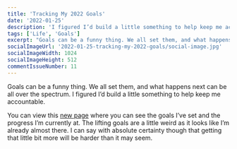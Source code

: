 ```yaml
---
title: 'Tracking My 2022 Goals'
date: '2022-01-25'
description: 'I figured I’d build a little something to help keep me accountable.'
tags: ['Life', 'Goals']
excerpt: "Goals can be a funny thing. We all set them, and what happens next can be all over the spectrum. I figured I'd build a little something to help keep me accountable."
socialImageUrl: '2022-01-25-tracking-my-2022-goals/social-image.jpg'
socialImageWidth: 1024
socialImageHeight: 512
commentIssueNumber: 11
---
```


Goals can be a funny thing. We all set them, and what happens next can be all over the spectrum. I figured I’d build a little something to help keep me accountable.

You can view this [new page](https://kpwags.com/progress/2022) where you can see the goals I’ve set and the progress I’m currently at. The lifting goals are a little weird as it looks like I’m already almost there. I can say with absolute certainty though that getting that little bit more will be harder than it may seem.
